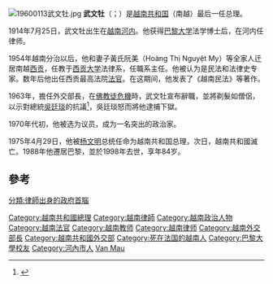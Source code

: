 [[File:19600113武文牡.jpg|thumb]]
'''武文牡'''（{{vie|v='''Vũ Văn Mẫu'''}}；{{bd|1914年|7月25日|1998年|8月20日}}）是[[越南共和国|越南共和国]]（南越）最后一任总理。

1914年7月25日，武文牡出生在[[越南|越南]][[河内|河内]]。他获得[[巴黎大学|巴黎大学]]法学博士后，在河内任律师。

1954年越南分治以后，他和妻子黃氏阮美（Hoàng Thị Nguyệt My）等全家人迁居南越[[胡志明市|西贡]]，任教于[[西贡大学|西贡大学]]法律系，任職系主任。他被认为是民法和法律史专家。数年后他出任西贡最高法院[[法官|法官]]。在这期间，他发表了《越南民法》等著作。

1963年，擔任外交部長，在[[佛教徒危機|佛教徒危機]]時，武文牡宣布辭職，並將剃髮如僧侶，以示對總統[[吳廷琰|吳廷琰]]的抗議<ref>{{Cite news|title=Vu Van Mau, Last Premier Of South Vietnam, Dies at 84|url=https://www.nytimes.com/1998/09/14/world/vu-van-mau-last-premier-of-south-vietnam-dies-at-84.html|newspaper=The New York Times|date=1998-09-14|accessdate=2020-05-18|issn=0362-4331|language=en-US|first=Eric|last=Pace|archive-date=2020-12-18|archive-url=https://web.archive.org/web/20201218082857/https://www.nytimes.com/1998/09/14/world/vu-van-mau-last-premier-of-south-vietnam-dies-at-84.html|dead-url=no}}</ref>，吳廷琰怒而將他逮捕下獄。

1970年代初，他被选为议员，成为一名突出的政治家。

1975年4月29日，他被[[杨文明|杨文明]]总统任命为越南共和国总理，次日，越南共和國滅亡。1988年他遷居巴黎，並於1998年去世，享年84岁。

==參考==
{{reflist}}

{{Vietnam-bio-stub}}
{{start box}}
{{s-off}}
{{Succession box|title=第1任[[越南共和國外交部長|越南共和國外交部長]]|before=[[陳文杜|陳文杜]]<br>{{small|（[[越南共和國外交部長|越南國外交總長]]）}}|after=范登林|years=1955年－1963年8月21日}}
{{succession box|title=第13任[[越南共和國總理|越南共和國總理]]|before=[[阮伯瑾|阮伯瑾]]|after=[[黃晉發|黃晉發]]<br>{{small|（[[越南南方共和国|越南南方共和国]]总理）}}|years=1975年4月28日－1975年4月30日}}
{{end box}}
{{Vietnam PM}}
{{Authority control}}
{{DEFAULTSORT:Vu Van Mau}}
[[Category:越南共和國總理|Category:越南共和國總理]]
[[Category:越南律師|Category:越南律師]]
[[Category:越南政治人物|Category:越南政治人物]]
[[Category:越南法官|Category:越南法官]]
[[Category:越南教师|Category:越南教师]]
[[Category:越南律师|Category:越南律师]]
[[Category:越南外交部長|Category:越南外交部長]]
[[Category:越南共和國外交部|Category:越南共和國外交部]]
[[Category:死在法国的越南人|Category:死在法国的越南人]]
[[Category:巴黎大學校友|Category:巴黎大學校友]]
[[Category:河內市人|Category:河內市人]]
[[Category:武姓|Van Mau]]
[[分類:律師出身的政府首腦|分類:律師出身的政府首腦]]